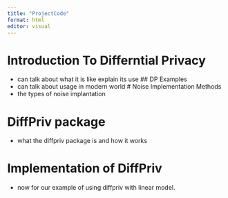 ```yaml
---
title: "ProjectCode"
format: html
editor: visual
---
```

# Introduction To Differntial Privacy 
- can talk about what it is like explain its use
## DP Examples
- can talk about usage in modern world
# Noise Implementation Methods
- the types of noise implantation 


# DiffPriv package
- what the diffpriv package is and how it works

# Implementation of DiffPriv
- now for our example of using diffpriv with linear model.